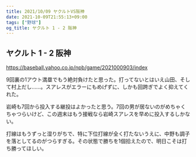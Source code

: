 ```yaml
---
title: 2021/10/09 ヤクルトVS阪神
date: 2021-10-09T21:55:13+09:00
tags: ["野球"]
og_title: ヤクルト 1 - 2 阪神
---
```


## ヤクルト 1 - 2 阪神

https://baseball.yahoo.co.jp/npb/game/2021000903/index

9回裏の1アウト満塁でもう絶対負けたと思った。打ってないとはいえ山田、そして村上だし……。スアレスがエラーにもめげずに、しかも回跨ぎでよく抑えてくれた。

岩崎も7回から投入する継投はよかったと思う。7回の男が居ないのがめちゃくちゃつらいけど、この週末はもう接戦なら岩崎スアレスを早めに投入するしかない。

打線はもうずっと湿りがちで、特に下位打線が全く打たないうえに、中野も調子を落としてるのがつらすぎる。その状態で勝ちを1個拾えたので、明日こそは打ち勝ってほしい。